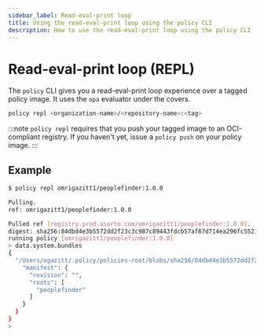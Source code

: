 ```yaml
---
sidebar_label: Read-eval-print loop
title: Using the read-eval-print loop using the policy CLI
description: How to use the read-eval-print loop using the policy CLI
---
```


# Read-eval-print loop (REPL)

The `policy` CLI gives you a read-eval-print loop experience over a tagged policy image. It uses the `opa` evaluator under the covers.

```bash
policy repl <organization-name>/<repository-name>:<tag>
```

:::note
`policy repl` requires that you push your tagged image to an OCI-compliant registry.
If you haven't yet, issue a `policy push` on your policy image.
:::

## Example

```bash
$ policy repl omrigazitt1/peoplefinder:1.0.0

Pulling.
ref: omrigazitt1/peoplefinder:1.0.0

Pulled ref [registry.prod.aserto.com/omrigazitt1/peoplefinder:1.0.0].
digest: sha256:84dbd4e3b5572dd2f23c3c987c89443fdcb57af87d714ea296fc552192fb17e9
running policy [omrigazitt1/peoplefinder:1.0.0]
> data.system.bundles
{
  "/Users/ogazitt/.policy/policies-root/blobs/sha256/84dbd4e3b5572dd2f23c3c987c89443fdcb57af87d714ea296fc552192fb17e9": {
    "manifest": {
      "revision": "",
      "roots": [
        "peoplefinder"
      ]
    }
  }
}
>
```

